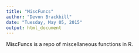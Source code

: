 ```yaml
---
title: "MiscFuncs"
author: "Devon Brackbill"
date: "Tuesday, May 05, 2015"
output: html_document
---
```


MiscFuncs is a repo of miscellaneous functions in R.

